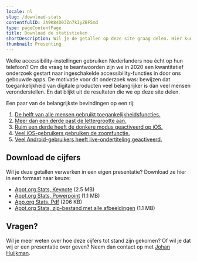 ```yaml
---
locale: nl
slug: /download-stats
contentfulID: JA9K84D03Zn7kIyZBF5md
type: pageContentPage
title: Download de statistieken
shortDescription: Wil je de getallen op deze site graag delen. Hier kun je de meest recente cijfers downloaden in een formaat naar keuze.
thumbnail: Presenting
---
```


Welke accessibility-instellingen gebruiken Nederlanders nou écht op hun telefoon? Om die vraag te beantwoorden zijn we in 2020 een kwantitatief onderzoek gestart naar ingeschakelde accessibility-­functies in door ons gebouwde apps. De motivatie voor dit onderzoek was: bewijzen dat toegankelijkheid van digitale producten veel belangrijker is dan veel mensen veronderstellen. En dat blijkt uit de resultaten die we op deze site delen.

Een paar van de belangrijkste bevindingen op een rij:

1. [De helft van alle mensen gebruikt toegankelijkheidsfuncties.](/nl/stats)
2. [Meer dan een derde  past de lettergrootte aan.](/nl/stats/lettergrootte)
3. [Ruim een derde heeft de donkere modus geactiveerd op iOS.](/nl/stats/donkere-modus)
4. [Veel iOS-gebruikers gebruiken de zoomfunctie.](/nl/stats/zoom)
5. [Veel Android-gebruikers heeft live-ondertiteling geactiveerd.](/nl/stats/ondertiteling)

## Download de cijfers

Wil je deze getallen verwerken in een eigen presentatie? Download ze hier in een formaat naar keuze:

- [Appt.org Stats, Keynote](https://drive.google.com/file/d/14fogI4LbtlWBIcVPBvYWjmeHhmmH8vrW/view?usp=drive_link) (2.5 MB)
- [Appt.org Stats, Powerpoint](https://docs.google.com/presentation/d/1l4hLQHUBlb4-jK3rWiq-dO1Dl9c_OkTh/edit?usp=drive_link&ouid=111501768277630608431&rtpof=true&sd=true) (1.1 MB)
- [App.org Stats, Pdf](https://docs.google.com/presentation/d/1l4hLQHUBlb4-jK3rWiq-dO1Dl9c_OkTh/edit?usp=drive_link&ouid=111501768277630608431&rtpof=true&sd=true) (206 KB)
- [Appt.org Stats, zip-bestand met alle afbeeldingen](https://drive.google.com/file/d/1ORZG1L6Y_HZvziCikvYa61G5KqHYRZCz/view?usp=drive_link) (1.1 MB)

## Vragen?

Wil je meer weten over hoe deze cijfers tot stand zijn gekomen? Of wil je dat wij er een presentatie over geven? Neem dan contact op met [Johan Huijkman](mailto:johan@q42.nl).